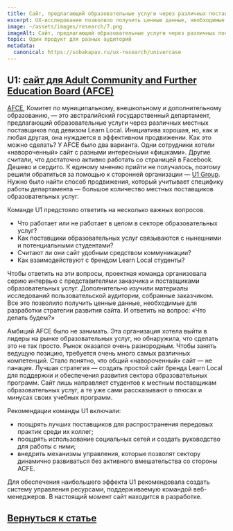 ```yaml
---
title: Сайт, предлагающий образовательные услуги через различных поставщиков
excerpt: UX-исследование позволило получить ценные данные, необходимые для разработки стратегии развития сайта
image: ~/assets/images/research/7.png
imageAlt: Сайт, предлагающий образовательные услуги через различных поставщиков
topic: Один продукт для разных аудиторий
metadata:
  canonical: https://sobakapav.ru/ux-research/univercase
---
```



## U1: [сайт для Adult Community and Further Education Board (AFCE)](http://www.u1group.com/_embeds/case_study/department-of-education-and-early-childhood-development-deecd?site-call=1)

[AFCE](https://www.vic.gov.au/about-adult-community-further-education-board), Комитет по муниципальному, внешкольному и дополнительному образованию, — это австралийский государственный департамент, предлагающий образовательные услуги через различных местных поставщиков под девизом Learn Local. Инициатива хорошая, но, как и любая другая, она нуждается в эффективном продвижении. Как это можно сделать? У AFCE было два варианта. Одни сотрудники хотели «навороченный» сайт с разными интересными «фишками». Другие считали, что достаточно активно работать со страницей в Facebook. Дешево и сердито. К единому мнению прийти не получалось, поэтому решили обратиться за помощью к сторонней организации — [U1 Group](http://www.u1group.com). Нужно было найти способ продвижения, который учитывает специфику работы департамента — большое количество местных поставщиков образовательных услуг.

Команде U1 предстояло ответить на несколько важных вопросов.
- Что работает или не работает в целом в секторе образовательных услуг?
- Как поставщики образовательных услуг связываются с нынешними и потенциальными студентами?
- Считают ли они сайт удобным средством коммуникации?
- Как взаимодействуют с брендом Learn Local студенты?

Чтобы ответить на эти вопросы, проектная команда организовала серию интервью с представителями заказчика и поставщиками образовательных услуг. Дополнительно изучили материалы исследований пользовательской аудитории, собранные заказчиком. Все это позволило получить ценные данные, необходимые для разработки стратегии развития сайта. И ответить на вопрос: «Что делать будем?»

Амбиций AFCE было не занимать. Эта организация хотела выйти в лидеры на рынке образовательных услуг, но обнаружила, что сделать это не так просто. Рынок оказался очень разнородным. Чтобы занять ведущую позицию, требуется очень много самых различных компетенций. Стало понятно, что общий «навороченный» сайт — не панацея. Лучшая стратегия — создать простой сайт бренда Learn Local для поддержки и обеспечения развития сектора образовательных программ. Сайт лишь направляет студентов к местным поставщикам образовательных услуг, а те уже сами рассказывают о плюсах и минусах своих учебных программ.

Рекомендации команды U1 включали:
- поощрять лучших поставщиков для распространения передовых практик среди их коллег;
- поощрять использование социальных сетей и создать руководство для работы с ними;
- внедрить механизмы управления, которые позволят сектору динамично развиваться без активного вмешательства со стороны ACFE.

Для обеспечения наибольшего эффекта U1 рекомендовала создать систему управления ресурсами, поддерживаемую командой веб-менеджеров. В настоящий момент сайт находится в разработке.

## [Вернуться к статье](/ux-research/#case2)
